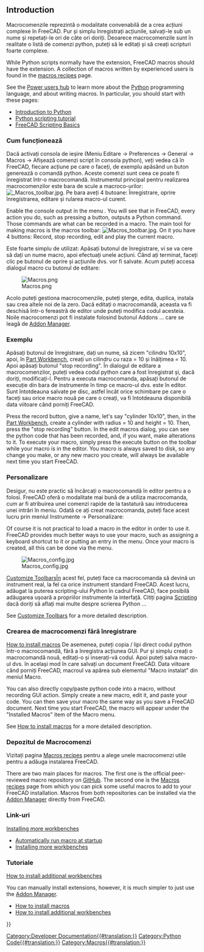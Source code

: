 <languages/>

{{Docnav
|[[Scripting_and_macros|Scripting and macros]]
|[[Scripts|Scripts]]
}}

{{TOCright}}

== Introduction ==

<div class="mw-translate-fuzzy">
Macrocomenzile reprezintă o modalitate convenabilă de a crea acțiuni complexe în FreeCAD. Pur și simplu înregistrați acțiunile, salvați-le sub un nume și repetați-le ori de câte ori doriți. Deoarece macrocomenzile sunt în realitate o listă de comenzi python, puteți să le editați și să creați scripturi foarte complexe.
</div>

While Python scripts normally have the {{incode|.py}} extension, FreeCAD macros should have the {{incode|.FCMacro}} extension. A collection of macros written by experienced users is found in the [[Macros_recipes|macros recipes]] page.

See the [[Power_users_hub|Power users hub]] to learn more about the [[Python|Python]] programming language, and about writing macros. In particular, you should start with these pages:
* [[Introduction_to_Python|Introduction to Python]]
* [[Python_scripting_tutorial|Python scripting tutorial]]
* [[FreeCAD_Scripting_Basics|FreeCAD Scripting Basics]]

<span id="How_it_works"></span>
<div class="mw-translate-fuzzy">
=== Cum funcționează ===
Dacă activați consola de ieșire (Meniu Editare -> Preferences -> General -> Macros -> Afișează comenzi script în consola python), veți vedea că în FreeCAD, fiecare acțiune pe care o faceți, de exemplu apăsând un buton generează o comandă python. Aceste comenzi sunt ceea ce poate fi înregistrat într-o macrocomandă. Instrumentul principal pentru realizarea macrocomenzilor este bara de scule a macroco-urilor: [[Image: Macros_toolbar.jpg]]. Pe bara aveți 4 butoane: Înregistrare, oprire înregistrarea, editare și rularea macro-ul curent.
</div>

Enable the console output in the menu {{MenuCommand|Edit → Preferences → Python → Macro → Show scripts commands in python console}}. You will see that in FreeCAD, every action you do, such as pressing a button, outputs a Python command. Those commands are what can be recorded in a macro. The main tool for making macros is the macros toolbar: [[Image:Macros_toolbar.jpg]]. On it you have 4 buttons: Record, stop recording, edit and play the current macro.

<div class="mw-translate-fuzzy">
Este foarte simplu de utilizat: Apăsați butonul de înregistrare, vi se va cere să dați un nume macro, apoi efectuați unele acțiuni. Când ați terminat, faceți clic pe butonul de oprire și acțiunile dvs. vor fi salvate. Acum puteți accesa dialogul macro cu butonul de editare:
</div>

<div class="mw-translate-fuzzy">
[[Image:Macros.png]]
</div>

<div class="mw-translate-fuzzy">
Acolo puteți gestiona macrocomenzile, puteți șterge, edita, duplica, instala sau crea altele noi de la zero. Dacă editați o macrocomandă, aceasta va fi deschisă într-o fereastră de editor unde puteți modifica codul acesteia. Noile macrocomenzi pot fi instalate folosind butonul Addons ... care se leagă de [[Std_AddonMgr|Addon Manager]].
</div>

<span id="Example"></span>
<div class="mw-translate-fuzzy">
=== Exemplu ===
Apăsați butonul de înregistrare, dați un nume, să zicem "cilindru 10x10", apoi, în [[Part Workbench]], creați un cilindru cu raza = 10 și înălțimea = 10. Apoi apăsați butonul "stop recording". În dialogul de editare a macrocomenzilor, puteți vedea codul python care a fost înregistrat și, dacă doriți, modificați-l. Pentru a executa macrocomanda, apăsați butonul de execuție din bara de instrumente în timp ce macro-ul dvs. este în editor. Sunt întotdeauna salvate pe disc, astfel încât orice schimbare pe care o faceți sau orice macro nouă pe care o creați, va fi întotdeauna disponibilă data viitoare când porniți FreeCAD.
</div>

Press the record button, give a name, let's say "cylinder 10x10", then, in the [[Part_Workbench|Part Workbench]], create a cylinder with radius = 10 and height = 10. Then, press the "stop recording" button. In the edit macros dialog, you can see the python code that has been recorded, and, if you want, make alterations to it. To execute your macro, simply press the execute button on the toolbar while your macro is in the editor. You macro is always saved to disk, so any change you make, or any new macro you create, will always be available next time you start FreeCAD.

<span id="Customizing"></span>
<div class="mw-translate-fuzzy">
===Personalizare === 
Desigur, nu este practic să încărcați o macrocomandă în editor pentru a o folosi. FreeCAD oferă o modalitate mai bună de a utiliza macrocomanda, cum ar fi atribuirea unei comenzi rapide de la tastatură sau introducerea unei intrări în meniu. Odată ce ați creat macrocomanda, puteți face acest lucru prin meniul Instrumente -> Personalizare:
</div>

Of course it is not practical to load a macro in the editor in order to use it. FreeCAD provides much better ways to use your macro, such as assigning a keyboard shortcut to it or putting an entry in the menu. Once your macro is created, all this can be done via the {{MenuCommand|Tools → Customize}} menu.

[[Image:Macros config.jpg]]

<div class="mw-translate-fuzzy">
[[Customize_Toolbars|Customize Toolbars]]În acest fel, puteți face ca macrocomanda să devină un instrument real, la fel ca orice instrument standard FreeCAD. Acest lucru, adăugat la puterea scripting-ului Python în cadrul FreeCAD, face posibilă adăugarea ușoară a propriilor instrumente la interfață. Citiți pagina [[Scripting]] dacă doriți să aflați mai multe despre scrierea Python ...
</div>

See [[Customize_Toolbars|Customize Toolbars]] for a more detailed description.

<span id="Creating_macros_without_recording"></span>
<div class="mw-translate-fuzzy">
=== Crearea de macrocomenzi fără înregistrare ===
[[How to install macros]] De asemenea, puteți copia / lipi direct codul python într-o macrocomandă, fără a înregistra acțiunea GUI. Pur și simplu creați o macrocomandă nouă, editați-o și inserați-vă codul. Apoi puteți salva macro-ul dvs. în același mod în care salvați un document FreeCAD. Data viitoare când porniți FreeCAD, macroul va apărea sub elementul "Macro instalat" din meniul Macro.
</div>

You can also directly copy/paste python code into a macro, without recording GUI action. Simply create a new macro, edit it, and paste your code. You can then save your macro the same way as you save a FreeCAD document. Next time you start FreeCAD, the macro will appear under the "Installed Macros" item of the Macro menu.

See [[How_to_install_macros|How to install macros]] for a more detailed description.

<span id="Macro_repositories"></span>
<div class="mw-translate-fuzzy">
=== Depozitul de Macrocomenzi ===
Vizitați pagina [[Macros recipes]] pentru a alege unele macrocomenzi utile pentru a adăuga instalarea FreeCAD.
</div>

There are two main places for macros. The first one is the official peer-reviewed macro repository on [https://github.com/FreeCAD/FreeCAD-macros GitHub]. The second one is the [[Macros_recipes|Macros recipes]] page from which you can pick some useful macros to add to your FreeCAD installation. Macros from both repositories can be installed via the [[Std_AddonMgr|Addon Manager]] directly from FreeCAD.

<span id="Additional_information"></span>
<div class="mw-translate-fuzzy">
===Link-uri===
[[Installing_more_workbenches|Installing more workbenches]]
</div>

* [[Macro_at_Startup|Automatically run macro at startup]]
* [[Installing_more_workbenches|Installing more workbenches]]

<span id="Tutorials"></span>
<div class="mw-translate-fuzzy">
===Tutoriale===
[[How_to_install_additional_workbenches|How to install additional workbenches]]
</div>

You can manually install extensions, however, it is much simpler to just use the [[Std_AddonMgr|Addon Manager]].
* [[How_to_install_macros|How to install macros]]
* [[How_to_install_additional_workbenches|How to install additional workbenches]]


<div class="mw-translate-fuzzy">
{{docnav/ro|Standard Menu/ro|Introduction to Python/ro}}
</div>

{{Powerdocnavi{{#translation:}}}}
[[Category:Developer Documentation{{#translation:}}]]
[[Category:Python Code{{#translation:}}]]
[[Category:Macros{{#translation:}}]]